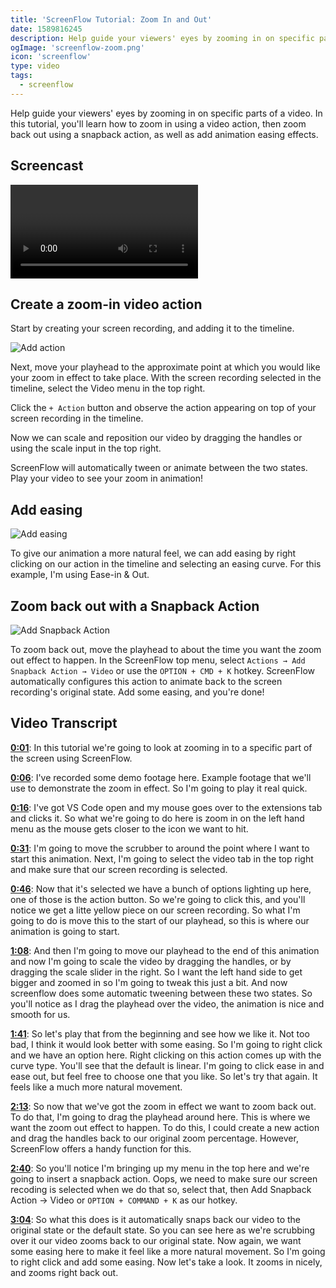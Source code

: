 ```yaml
---
title: 'ScreenFlow Tutorial: Zoom In and Out'
date: 1589816245
description: Help guide your viewers' eyes by zooming in on specific parts of a video.
ogImage: 'screenflow-zoom.png'
icon: 'screenflow'
type: video
tags:
  - screenflow
---
```



Help guide your viewers' eyes by zooming in on specific parts of a video. In this tutorial, you'll learn how to zoom in using a video action, then zoom back out using a snapback action, as well as add animation easing effects.

## Screencast

<Video
  url='https://www.youtube.com/watch?v=azolc30C28w'
/>

## Create a zoom-in video action

Start by creating your screen recording, and adding it to the timeline.

![Add action](/add-action.png)

Next, move your playhead to the approximate point at which you would like your zoom in effect to take place. With the screen recording selected in the timeline, select the Video menu in the top right.

Click the `+ Action` button and observe the action appearing on top of your screen recording in the timeline.

Now we can scale and reposition our video by dragging the handles or using the scale input in the top right.

ScreenFlow will automatically tween or animate between the two states. Play your video to see your zoom in animation!

## Add easing

![Add easing](/easing.png)

To give our animation a more natural feel, we can add easing by right clicking on our action in the timeline and selecting an easing curve. For this example, I'm using Ease-in & Out.

## Zoom back out with a Snapback Action

![Add Snapback Action](/add-snapback-action.png)

To zoom back out, move the playhead to about the time you want the zoom out effect to happen. In the ScreenFlow top menu, select `Actions → Add Snapback Action → Video` or use the `OPTION + CMD + K` hotkey. ScreenFlow automatically configures this action to animate back to the screen recording's original state. Add some easing, and you're done!

## Video Transcript

**[0:01](https://youtu.be/azolc30C28w?t=1)**: In this tutorial we're going to look at zooming in to a specific part of the screen using ScreenFlow.

**[0:06](https://youtu.be/azolc30C28w?t=6)**: I've recorded some demo footage here. Example footage that we'll use to demonstrate the zoom in effect. So I'm going to play it real quick.

**[0:16](https://youtu.be/azolc30C28w?t=16)**: I've got VS Code open and my mouse goes over to the extensions tab and clicks it. So what we're going to do here is zoom in on the left hand menu as the mouse gets closer to the icon we want to hit.

**[0:31](https://youtu.be/azolc30C28w?t=31)**: I'm going to move the scrubber to around the point where I want to start this animation. Next, I'm going to select the video tab in the top right and make sure that our screen recording is selected.

**[0:46](https://youtu.be/azolc30C28w?t=46)**: Now that it's selected we have a bunch of options lighting up here, one of those is the action button. So we're going to click this, and you'll notice we get a litte yellow piece on our screen recording. So what I'm going to do is move this to the start of our playhead, so this is where our animation is going to start.

**[1:08](https://youtu.be/azolc30C28w?t=68)**: And then I'm going to move our playhead to the end of this animation and now I'm going to scale the video by dragging the handles, or by dragging the scale slider in the right. So I want the left hand side to get bigger and zoomed in so I'm going to tweak this just a bit. And now screenflow does some automatic tweening between these two states. So you'll notice as I drag the playhead over the video, the animation is nice and smooth for us.

**[1:41](https://youtu.be/azolc30C28w?t=102)**: So let's play that from the beginning and see how we like it. Not too bad, I think it would look better with some easing. So I'm going to right click and we have an option here. Right clicking on this action comes up with the curve type. You'll see that the default is linear. I'm going to click ease in and ease out, but feel free to choose one that you like. So let's try that again. It feels like a much more natural movement.

**[2:13](https://youtu.be/azolc30C28w?t=133)**: So now that we've got the zoom in effect we want to zoom back out. To do that, I'm going to drag the playhead around here. This is where we want the zoom out effect to happen. To do this, I could create a new action and drag the handles back to our original zoom percentage. However, ScreenFlow offers a handy function for this.

**[2:40](https://youtu.be/azolc30C28w?t=160)**: So you'll notice I'm bringing up my menu in the top here and we're going to insert a snapback action. Oops, we need to make sure our screen recoding is selected when we do that so, select that, then Add Snapback Action → Video or `OPTION + COMMAND + K` as our hotkey.

**[3:04](https://youtu.be/azolc30C28w?t=184)**: So what this does is it automatically snaps back our video to the original state or the default state. So you can see here as we're scrubbing over it our video zooms back to our original state. Now again, we want some easing here to make it feel like a more natural movement. So I'm going to right click and add some easing. Now let's take a look. It zooms in nicely, and zooms right back out.
